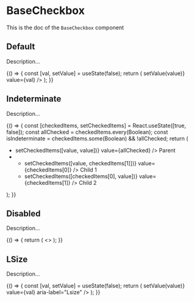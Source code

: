 <!--- Button.stories.mdx --->


<Meta title="Design System/Atoms/BaseCheckbox" component={BaseCheckbox} />

# BaseCheckbox

This is the doc of the `BaseCheckbox` component

## Default

Description...

<Canvas>
  <Story name="base">
    {() => {
      const [val, setValue] = useState(false);
      return (
        <BaseCheckbox
          aria-label="Simple checkbox"
          name="default"
          onValueChange={(value) => setValue(value)}
          value={val}
        />
      );
    }}
  </Story>
</Canvas>

## Indeterminate

Description...

<Canvas>
  <Story name="indeterminate">
    {() => {
      const [checkedItems, setCheckedItems] = React.useState([true, false]);
      const allChecked = checkedItems.every(Boolean);
      const isIndeterminate = checkedItems.some(Boolean) && !allChecked;
      return (
        <ul>
          <li>
            <BaseCheckbox
              id="parent"
              name="parent"
              indeterminate={isIndeterminate}
              onValueChange={(value) => setCheckedItems([value, value])}
              value={allChecked}
            />
            <label htmlFor="parent">Parent</label>
          </li>
          <li>
            <ul>
              <li>
                <BaseCheckbox
                  id="child1"
                  name="child1"
                  onValueChange={(value) => setCheckedItems([value, checkedItems[1]])}
                  value={checkedItems[0]}
                />
                <label htmlFor="child1">Child 1</label>
              </li>
              <li>
                <BaseCheckbox
                  id="child2"
                  name="child2"
                  onValueChange={(value) => setCheckedItems([checkedItems[0], value])}
                  value={checkedItems[1]}
                />
                <label htmlFor="child2">Child 2</label>
              </li>
            </ul>
          </li>
        </ul>
      );
    }}
  </Story>
</Canvas>

## Disabled

Description...

<Canvas>
  <Story name="disabled">
    {() => {
      return (
        <>
          <BaseCheckbox name="disabled-unchecked" disabled aria-label="First checkbox" />
          <BaseCheckbox name="disabled-indeterminate" disabled indeterminate aria-label="Second checkbox" />
          <BaseCheckbox name="disabled-checked" disabled value={true} aria-label="Last checkbox" />
        </>
      );
    }}
  </Story>
</Canvas>

## LSize

Description...

<Canvas>
  <Story name="L Size">
    {() => {
      const [val, setValue] = useState(false);
      return (
        <BaseCheckbox name="LSize" size="L" onValueChange={(value) => setValue(value)} value={val} aria-label="Lsize" />
      );
    }}
  </Story>
</Canvas>

